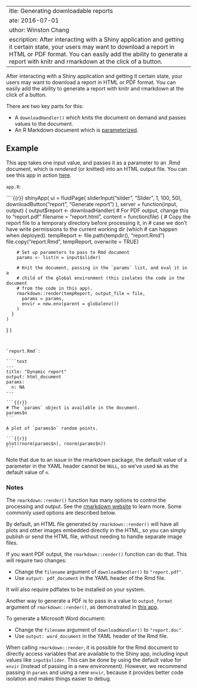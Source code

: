  ---
title: Generating downloadable reports
date: 2016-07-01
author: Winston Chang
description: After interacting with a Shiny application and getting it certain state, your users may want to download a report in HTML or PDF format. You can easily add the ability to generate a report with knitr and rmarkdown at the click of a button.
---

After interacting with a Shiny application and getting it certain state, your users may want to download a report in HTML or PDF format. You can easily add the ability to generate a report with knitr and rmarkdown at the click of a button.

There are two key parts for this:

* A `downloadHandler()` which knits the document on demand and passes values to the document.
* An R Markdown document which is [parameterized](http://rmarkdown.rstudio.com/developer_parameterized_reports.html#overview).


## Example

This app takes one input value, and passes it as a parameter to an .Rmd document, which is *rendered* (or knitted) into an HTML output file. You can see this app in action [here](/r/gallery/advanced-shiny/generating-reports/).

`app.R`:

````{{r}}
shinyApp(
  ui = fluidPage(
    sliderInput("slider", "Slider", 1, 100, 50),
    downloadButton("report", "Generate report")
  ),
  server = function(input, output) {
    output$report <- downloadHandler(
      # For PDF output, change this to "report.pdf"
      filename = "report.html",
      content = function(file) {
        # Copy the report file to a temporary directory before processing it, in
        # case we don't have write permissions to the current working dir (which
        # can happen when deployed).
        tempReport <- file.path(tempdir(), "report.Rmd")
        file.copy("report.Rmd", tempReport, overwrite = TRUE)

        # Set up parameters to pass to Rmd document
        params <- list(n = input$slider)

        # Knit the document, passing in the `params` list, and eval it in a
        # child of the global environment (this isolates the code in the document
        # from the code in this app).
        rmarkdown::render(tempReport, output_file = file,
          params = params,
          envir = new.env(parent = globalenv())
        )
      }
    )
  }
)
````


`report.Rmd`:

````text
---
title: "Dynamic report"
output: html_document
params:
  n: NA
---

```{{r}}
# The `params` object is available in the document.
params$n
```

A plot of `params$n` random points.

```{{r}}
plot(rnorm(params$n), rnorm(params$n))
```
````


Note that due to an issue in the rmarkdown package, the default value of a parameter in the YAML header cannot be `NULL`, so we've used `NA` as the default value of `n`.

### Notes

The `rmarkdown::render()` function has many options to control the processing and output. See the [rmarkdown website](http://rmarkdown.rstudio.com/) to learn more. Some commonly used options are described below.

By default, an HTML file generated by `rmarkdown::render()` will have all plots and other images embedded directly in the HTML, so you can simply publish or send the HTML file, without needing to handle separate image files.

If you want PDF output, the `rmarkdown::render()` function can do that. This will require two changes:

* Change the `filename` argument of `downloadHandler()` to `"report.pdf"`.
* Use `output: pdf_document` in the YAML header of the Rmd file.

It will also require pdflatex to be installed on your system.

Another way to generate a PDF is to pass in a value to `output_format` argument of `rmarkdown::render()`, as demonstrated in [this app](/r/gallery/advanced-shiny/download-knitr-reports/).

To generate a Microsoft Word document:

* Change the `filename` argument of `downloadHandler()` to `"report.doc"`.
* Use `output: word_document` in the YAML header of the Rmd file.

When calling `rmarkdown::render`, it is possible for the Rmd document to directly access variables that are available to the Shiny app, including input values like `input$slider`. This can be done by using the default value for `envir` (instead of passing in a new environment). However, we recommend passing in `params` and using a new `envir`, because it provides better code isolation and makes things easier to debug.
